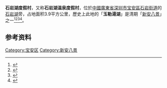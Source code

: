 '''石岩湖度假村'''，又称'''石岩湖温泉度假村'''，位於[[中國|中國]][[广东省|廣東省]][[深圳市|深圳市]][[宝安区|宝安區]][[石岩街道|石岩街道]]的[[石岩湖|石岩湖]]旁，占地面积3.9平方公里，歷史上此地的「'''玉勒湯湖'''」是清期「[[新安八景|新安八景]]」之一<ref>{{Cite web|url=http://syjdb.baoan.gov.cn/xxgk_12101/ywxx/zjsy/sygk/201007/t20100705_370264.html|title=石岩概况：旅游风景|accessdate=2016-10-30|author=石岩街道|date=2015-03-18|publisher=|deadurl=yes|archiveurl=https://web.archive.org/web/20161013001533/http://syjdb.baoan.gov.cn/xxgk_12101/ywxx/zjsy/sygk/201007/t20100705_370264.html|archivedate=2016-10-13}}</ref><ref>{{Cite web|url=http://www.gbsq.org/ylsq/sqjywmtwo_webmap/sqjywmtwo_sqjj/2013/02/10/79a7d8b8b4c94a83b78dcb374e5252f8.html|title=玉律社区简介|accessdate=2016-10-28|author=|date=2013-02-10|publisher=玉律社区家园网|archive-url=https://web.archive.org/web/20161028022410/http://www.gbsq.org/ylsq/sqjywmtwo_webmap/sqjywmtwo_sqjj/2013/02/10/79a7d8b8b4c94a83b78dcb374e5252f8.html|archive-date=2016-10-28|dead-url=yes}}</ref><ref>{{Cite web|url=http://www.balib.cn/tweb/information/1930|title=新安八景——玉律温泉|accessdate=2016-11-10|author=|date=|work=宝安区图书馆|publisher=|quote=在宝安县公明镇玉律村南200米处有一个很大的温泉。温泉占地约25平方米。池中铺石，四周砌以围墙，为明清时期“新安八景”之一。古时温泉又称汤湖或汤泉，玉律村又称玉勒村，帮此景又称“玉勒汤湖”。|deadurl=yes|archiveurl=https://web.archive.org/web/20161110172748/http://www.balib.cn/tweb/information/1930|archivedate=2016-11-10}}</ref><ref>{{Cite news|url=http://epaper.ccdy.cn/html/2013-01/08/content_88091.htm|title=“新安八景”今安在|last=|first=|date=2013-01-08|work=|publisher=[[中国文化传媒集团|中国文化传媒集团]]|newspaper=[[中国文化报|中国文化报]]|accessdate=2013-01-08|deadurl=yes|archiveurl=https://web.archive.org/web/20161110235204/http://epaper.ccdy.cn/html/2013-01/08/content_88091.htm|archivedate=2016-11-10}}</ref>。

== 参考资料 ==
{{Reflist}}

{{深圳小作品}}
{{歷代新安八景|state=expanded}}
[[Category:宝安区|Category:宝安区]]
[[Category:新安八景|Category:新安八景]]